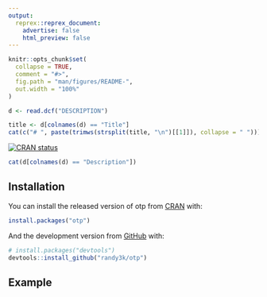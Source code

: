 ```yaml
---
output:
  reprex::reprex_document:
    advertise: false
    html_preview: false
---
```


<!-- README.md is generated from README.Rmd. Please edit that file -->

```r
knitr::opts_chunk$set(
  collapse = TRUE,
  comment = "#>",
  fig.path = "man/figures/README-",
  out.width = "100%"
)
```

```r
d <- read.dcf("DESCRIPTION")
```

```r
title <- d[colnames(d) == "Title"]
cat(c("# ", paste(trimws(strsplit(title, "\n")[[1]]), collapse = " ")))
```

<!-- badges: start -->
[![CRAN status](https://www.r-pkg.org/badges/version/otp)](https://CRAN.R-project.org/package=otp)
<!-- badges: end -->

```r
cat(d[colnames(d) == "Description"])
```

## Installation

You can install the released version of otp from [CRAN](https://CRAN.R-project.org) with:

``` r
install.packages("otp")
```

And the development version from [GitHub](https://github.com/) with:

``` r
# install.packages("devtools")
devtools::install_github("randy3k/otp")
```
## Example

